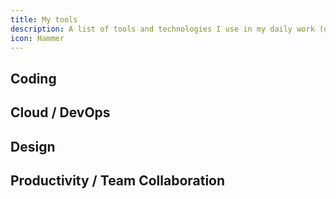 ```yaml
---
title: My tools
description: A list of tools and technologies I use in my daily work (or have used in the past).
icon: Hammer
---
```


## Coding

<Cards>
  <Card title="VS Code" description="A powerful code editor with great extensions for JavaScript development"/>
  <Card title="Cursor" description="AI-powered code completion and suggestions"/>
  <Card title="Git" description="A version control system for tracking changes in code"/>
  <Card title="Postman" description="A tool for testing APIs and managing requests"/>
  <Card title="Docker" description="A platform for developing, shipping, and running applications in containers"/>
  <Card title="GitHub" description="A platform for hosting and collaborating on code projects"/>
  <Card title="Google Workspace" description="A suite of productivity tools including Docs, Sheets, and Drive"/>
</Cards>

## Cloud / DevOps
<Cards>
  <Card title="AWS" description="Amazon Web Services for cloud computing and hosting"/>
  <Card title="Vercel" description="A platform for deploying and hosting web applications"/>
  <Card title="Docker Hub" description="A platform for developing, shipping, and running applications in containers"/>
  <Card title="Terraform" description="An infrastructure as code tool for building, changing, and versioning infrastructure safely and efficiently"/>
  <Card title="GitHub Actions" description="A CI/CD tool for automating workflows and deployments"/>
</Cards>


## Design
<Cards>
  <Card title="Figma" description="A collaborative interface design tool for creating UI/UX designs"/>
  <Card title="Adobe XD" description="A vector-based user experience design tool for web and mobile apps"/>
  <Card title="Adobe Photoshop" description="A raster graphics editor for photo editing and manipulation"/>
</Cards>


## Productivity / Team Collaboration
<Cards>
  <Card title="Slack" description="A messaging app for teams to communicate and collaborate"/>
  <Card title="Trello" description="A visual project management tool for organizing tasks and projects"/>
  <Card title="Jira" description="A project management tool for tracking issues and tasks"/>
  <Card title="Notion" description="An all-in-one workspace for notes, tasks, and project management"/>
  <Card title="Google Workspace" description="A suite of productivity tools including Docs, Sheets, and Drive"/>
  <Card title="Zoom" description="A video conferencing tool for remote meetings and collaboration"/>
  <Card title="Asana" description="A project management tool for tracking tasks and projects"/>
</Cards>
